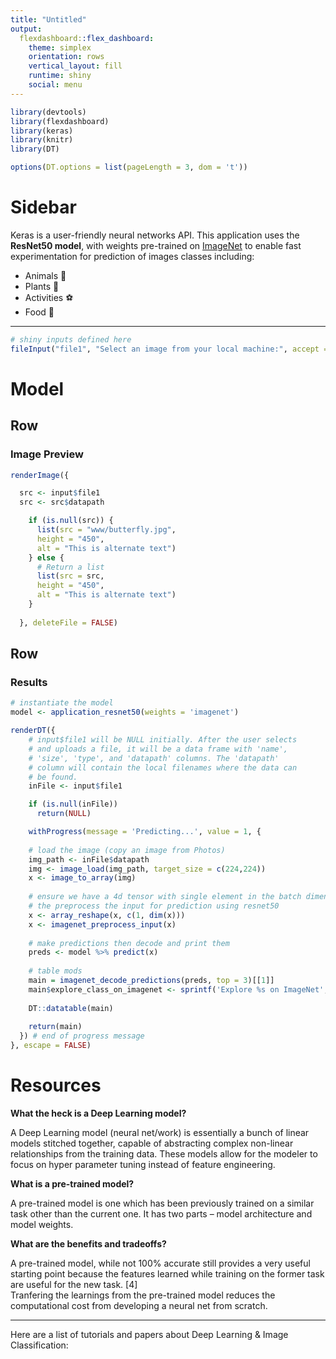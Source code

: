 ```yaml
---
title: "Untitled"
output: 
  flexdashboard::flex_dashboard:
    theme: simplex
    orientation: rows
    vertical_layout: fill
    runtime: shiny
    social: menu
---
```


```r
library(devtools)
library(flexdashboard)
library(keras)
library(knitr)
library(DT)

options(DT.options = list(pageLength = 3, dom = 't'))
```


Sidebar {.sidebar}
=====================================

Keras is a user-friendly neural networks API. This application uses the **ResNet50 model**, with weights pre-trained on [ImageNet](http://www.image-net.org/) to enable fast experimentation for prediction of images classes including:

- Animals 🦋
- Plants 🌳
- Activities ⚽
- Food 🍹

______

```r
# shiny inputs defined here
fileInput("file1", "Select an image from your local machine:", accept = c(".jpg", ".jpeg", ".png"))
```

Model {data-icon="fa-magic"}
=====================================  

Row {data-height=750}
-------------------------------------


### Image Preview

```r
renderImage({

  src <- input$file1
  src <- src$datapath

    if (is.null(src)) {
      list(src = "www/butterfly.jpg",
      height = "450",
      alt = "This is alternate text")
    } else {
      # Return a list
      list(src = src,
      height = "450",
      alt = "This is alternate text")
    }
      
  }, deleteFile = FALSE)
```


Row
-------------------------------------

### Results 

```r
# instantiate the model
model <- application_resnet50(weights = 'imagenet')
```


```r
renderDT({
    # input$file1 will be NULL initially. After the user selects
    # and uploads a file, it will be a data frame with 'name',
    # 'size', 'type', and 'datapath' columns. The 'datapath'
    # column will contain the local filenames where the data can
    # be found.
    inFile <- input$file1

    if (is.null(inFile))
      return(NULL)

    withProgress(message = 'Predicting...', value = 1, {
      
    # load the image (copy an image from Photos)
    img_path <- inFile$datapath
    img <- image_load(img_path, target_size = c(224,224))
    x <- image_to_array(img)
    
    # ensure we have a 4d tensor with single element in the batch dimension,
    # the preprocess the input for prediction using resnet50
    x <- array_reshape(x, c(1, dim(x)))
    x <- imagenet_preprocess_input(x)
    
    # make predictions then decode and print them
    preds <- model %>% predict(x)
    
    # table mods
    main = imagenet_decode_predictions(preds, top = 3)[[1]]
    main$explore_class_on_imagenet <- sprintf('Explore %s on ImageNet', main$class_name, main$class_description)
    
    DT::datatable(main)
    
    return(main)
  }) # end of progress message
}, escape = FALSE)
```
   


Resources {data-icon="fa-bookmark"}
===================================== 

**What the heck is a Deep Learning model?**

A Deep Learning model (neural net/work) is essentially a bunch of linear models stitched together, capable of abstracting complex non-linear relationships from the training data. These models allow for the modeler to focus on hyper parameter tuning instead of feature engineering.

**What is a pre-trained model?**

A pre-trained model is one which has been previously trained on a similar task other than the current one. It has two parts – model architecture and model weights. 

**What are the benefits and tradeoffs?**

A pre-trained model, while not 100% accurate still provides a very useful starting point because the features learned while training on the former task are useful for the new task. [4]  
Tranfering the learnings from the pre-trained model reduces the computational cost from developing a neural net from scratch. 

_____
  
Here are a list of tutorials and papers about Deep Learning & Image Classification:
